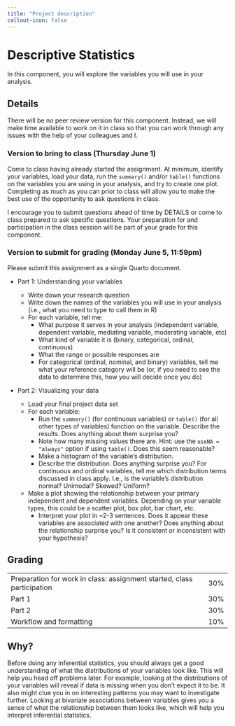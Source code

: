 ```yaml
---
title: "Project description"
callout-icon: false
---
```


# Descriptive Statistics {#descriptives}

In this component, you will explore the variables you will use in your analysis.

## Details

There will be no peer review version for this component.
Instead, we will make time available to work on it in class so that you can work through any issues with the help of your colleagues and I.

### Version to bring to class (Thursday June 1)

Come to class having already started the assignment.
At minimum, identify your variables, load your data, run the `summary()` and/or `table()` functions on the variables you are using in your analysis, and try to create one plot.
Completing as much as you can prior to class will allow you to make the best use of the opportunity to ask questions in class.

I encourage you to submit questions ahead of time by DETAILS or come to class prepared to ask specific questions.
Your preparation for and participation in the class session will be part of your grade for this component.

### Version to submit for grading (Monday June 5, 11:59pm)

Please submit this assignment as a single Quarto document.

-   Part 1: Understanding your variables

    -   Write down your research question
    -   Write down the names of the variables you will use in your analysis (i.e., what you need to type to call them in R)
    -   For each variable, tell me:
        -   What purpose it serves in your analysis (independent variable, dependent variable, mediating variable, moderating variable, etc)
        -   What kind of variable it is (binary, categorical, ordinal, continuous)
        -   What the range or possible responses are
        -   For categorical (ordinal, nominal, and binary) variables, tell me what your reference category will be (or, if you need to see the data to determine this, how you will decide once you do)

-   Part 2: Visualizing your data

    -   Load your final project data set
    -   For each variable:
        -   Run the `summary()` (for continuous variables) or `table()` (for all other types of variables) function on the variable. Describe the results. Does anything about them surprise you?
        -   Note how many missing values there are. Hint: use the `useNA = "always"` option if using `table()`. Does this seem reasonable?
        -   Make a histogram of the variable's distribution.
        -   Describe the distribution. Does anything surprise you? For continuous and ordinal variables, tell me which distribution terms discussed in class apply. I.e., is the variable's distribution normal? Unimodal? Skewed? Uniform?
    -   Make a plot showing the relationship between your primary independent and dependent variables. Depending on your variable types, this could be a scatter plot, box plot, bar chart, etc.
        -   Interpret your plot in \~2-3 sentences. Does it appear these variables are associated with one another? Does anything about the relationship surprise you? Is it consistent or inconsistent with your hypothesis?

## Grading

|                                                                        |     |
|------------------------------------------------------------------------|-----|
| Preparation for work in class: assignment started, class participation | 30% |
| Part 1                                                                 | 30% |
| Part 2                                                                 | 30% |
| Workflow and formatting                                                | 10% |

::: callout-tip
## Why?

Before doing any inferential statistics, you should always get a good understanding of what the distributions of your variables look like.
This will help you head off problems later.
For example, looking at the distributions of your variables will reveal if data is missing when you don't expect it to be.
It also might clue you in on interesting patterns you may want to investigate further.
Looking at bivariate associations between variables gives you a sense of what the relationship between them looks like, which will help you interpret inferential statistics.
:::
